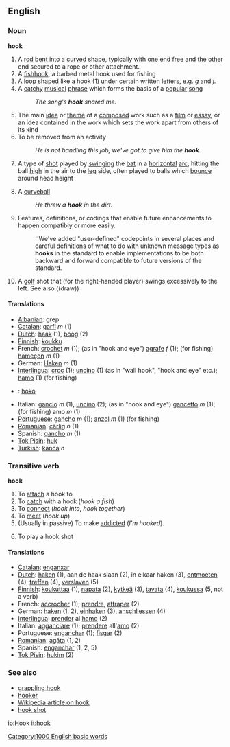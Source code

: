 ==English==
===Noun===
'''hook'''

# A [[rod]] [[bent]] into a [[curve]]d shape, typically with one end free and the other end secured to a rope or other attachment.
# A [[fishhook]], a barbed metal hook used for fishing
# A [[loop]] shaped like a hook (1) under certain written [[letter]]s, e.g. ''g'' and ''j''.
# A [[catchy]] [[musical]] [[phrase]] which forms the basis of a [[popular]] [[song]]
#: ''The song's '''hook''' snared me.''
# The main [[idea]] or [[theme]] of a [[composed]] work such as a [[film]] or [[essay]], or an idea contained in the work which sets the work apart from others of its kind
# To be removed from an activity
#: ''He is not handling this job, we've got to give him the '''hook'''.''
#{{cricket}} A type of [[shot]] played by [[swinging]] the [[bat]] in a [[horizontal]] [[arc]], hitting the ball [[high]] in the air to the [[leg]] side, often played to balls which [[bounce]] around head height
#{{baseball}} A [[curveball]]
#: ''He threw a '''hook''' in the dirt.''
#{{software}} Features, definitions, or codings that enable future enhancements to happen compatibly or more easily. 
#: ''We've added "user-defined" codepoints in several places and careful definitions of what to do with unknown message types as '''hooks''' in the standard to enable implementations to be both backward and forward compatible to future versions of the standard.
#{{sports}} A [[golf]] shot that (for the right-handed player) swings excessively to the left. See also ((draw))
====Translations====
*[[Albanian]]:  grep
*[[Catalan]]: [[garfi]] ''m'' (1)
*[[Dutch]]: [[haak]] (1), [[boog]] (2)
*[[Finnish]]: [[koukku]]
*French: [[crochet]] ''m'' (1); (as in "hook and eye") [[agrafe]] ''f'' (1); (for fishing) [[hameçon]] ''m'' (1)
*German: [[Haken]] ''m'' (1)
*[[Interlingua]]: [[croc]] (1); [[uncino]] (1) (as in "wall hook", "hook and eye" etc.); [[hamo]] (1) (for fishing)
* {{io}} : [[hoko]]
*Italian: [[gancio]] ''m'' (1), [[uncino]] (2); (as in "hook and eye") [[gancetto]] ''m'' (1); (for fishing) amo ''m'' (1)
*[[Portuguese]]: [[gancho]] ''m'' (1); [[anzol]] ''m'' (1) (for fishing)
*[[Romanian]]: [[cârlig]] ''n'' (1)
*Spanish: [[gancho]] ''m'' (1)
*[[Tok Pisin]]: [[huk]]
*[[Turkish]]: [[kanca]] ''n''

===Transitive verb===
'''hook'''

# To [[attach]] a hook to
# To [[catch]] with a hook (''hook a fish'')
# To [[connect]] (''hook into'', ''hook together'')
# To [[meet]] (''hook up'')
# (Usually in passive) To make [[addicted]] (''I'm hooked'').
#{{Cricket}} To play a hook shot

====Translations====
*[[Catalan]]: [[enganxar]]
*[[Dutch]]: [[haken]] (1), aan de haak slaan (2), in elkaar haken (3), [[ontmoeten]] (4), [[treffen]] (4), [[verslaven]] (5)
*[[Finnish]]: [[koukuttaa]] (1), [[napata]] (2), [[kytkeä]] (3), [[tavata]] (4), [[koukussa]] (5, not a verb)
*French: [[accrocher]] (1); [[prendre]], [[attraper]] (2)
*German: [[haken]] (1, 2), [[einhaken]] (3), [[anschliessen]] (4)
*[[Interlingua]]: [[prender]] al [[hamo]] (2)
*Italian: [[agganciare]] (1); [[prendere]] all'[[amo]] (2)
*Portuguese: [[enganchar]] (1); [[fisgar]] (2)
*[[Romanian]]: [[agăţa]] (1, 2)
*Spanish: [[enganchar]] (1, 2, 5)
*[[Tok Pisin]]: [[hukim]] (2)

===See also===
*[[grappling hook]]
*[[hooker]]
*[[w:hook|Wikipedia article on hook]]
*[[hook shot]]

[[Category:1000 English basic words]]

[[io:Hook]]
[[it:hook]]